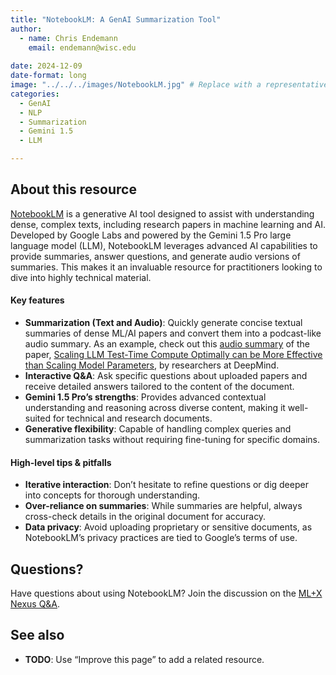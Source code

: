 ```yaml
---
title: "NotebookLM: A GenAI Summarization Tool"
author: 
  - name: Chris Endemann
    email: endemann@wisc.edu
    
date: 2024-12-09
date-format: long
image: "../../../images/NotebookLM.jpg" # Replace with a representative image for NotebookLM
categories: 
  - GenAI
  - NLP
  - Summarization
  - Gemini 1.5
  - LLM

---
```

## About this resource
[NotebookLM](https://notebooklm.google.com) is a generative AI tool designed to assist with understanding dense, complex texts, including research papers in machine learning and AI. Developed by Google Labs and powered by the Gemini 1.5 Pro large language model (LLM), NotebookLM leverages advanced AI capabilities to provide summaries, answer questions, and generate audio versions of summaries. This makes it an invaluable resource for practitioners looking to dive into highly technical material.

#### Key features
- **Summarization (Text and Audio)**: Quickly generate concise textual summaries of dense ML/AI papers and convert them into a podcast-like audio summary. As an example, check out this [audio summary](https://drive.google.com/file/d/12Pau9rj68ppmUgW7dYuBn43qhe4386_G/view?usp=sharing) of the paper, [Scaling LLM Test-Time Compute Optimally can be More Effective than Scaling Model Parameters](https://arxiv.org/html/2408.03314v1), by researchers at DeepMind.
- **Interactive Q&A**: Ask specific questions about uploaded papers and receive detailed answers tailored to the content of the document.
- **Gemini 1.5 Pro's strengths**: Provides advanced contextual understanding and reasoning across diverse content, making it well-suited for technical and research documents.
- **Generative flexibility**: Capable of handling complex queries and summarization tasks without requiring fine-tuning for specific domains.

#### High-level tips & pitfalls
- **Iterative interaction**: Don't hesitate to refine questions or dig deeper into concepts for thorough understanding.
- **Over-reliance on summaries**: While summaries are helpful, always cross-check details in the original document for accuracy.
- **Data privacy**: Avoid uploading proprietary or sensitive documents, as NotebookLM's privacy practices are tied to Google's terms of use.

## Questions?
Have questions about using NotebookLM? Join the discussion on the [ML+X Nexus Q&A](https://github.com/UW-Madison-DataScience/ML-X-Nexus/discussions/categories/q-a).

## See also
- **TODO**: Use "Improve this page" to add a related resource.
